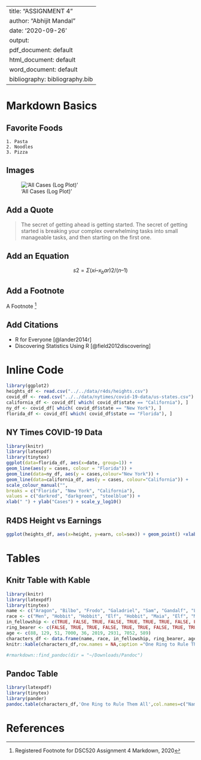 
---
title: "ASSIGNMENT 4"
author: "Abhijit Mandal"
date: '2020-09-26'
output:
  pdf_document: default
  html_document: default
  word_document: default
bibliography: bibliography.bib 
---


# Markdown Basics

## Favorite Foods
```
1. Pasta
2. Noodles
3. Pizza
```
## Images
!['All Cases (Log Plot) '](../../completed/assignment04/plots/10-all-cases-log.png) 

## Add a Quote

> The secret of getting ahead is getting started. The secret of getting started is breaking your complex overwhelming tasks into small manageable   tasks, and then starting on the first one.


## Add an Equation

$$s2 = Σ ( xi – x_bar )2 / ( n – 1 )$$ 

## Add a Footnote
A Footnote [^1]


## Add Citations
* R for Everyone [@lander2014r]
* Discovering Statistics Using R [@field2012discovering]

# Inline Code

```r
library(ggplot2)
heights_df <- read.csv("../../data/r4ds/heights.csv")
covid_df <- read.csv("../../data/nytimes/covid-19-data/us-states.csv")
california_df <- covid_df[ which( covid_df$state == "California"), ]
ny_df <- covid_df[ which( covid_df$state == "New York"), ]
florida_df <- covid_df[ which( covid_df$state == "Florida"), ]
```

## NY Times COVID-19 Data

```r
library(knitr)
library(latexpdf)
library(tinytex)
ggplot(data=florida_df, aes(x=date, group=1)) +
geom_line(aes(y = cases, colour = "Florida")) +
geom_line(data=ny_df, aes(y = cases,colour="New York")) +
geom_line(data=california_df, aes(y = cases, colour="California")) +
scale_colour_manual("",
breaks = c("Florida", "New York", "California"),
values = c("darkred", "darkgreen", "steelblue")) +
xlab(" ") + ylab("Cases") + scale_y_log10()
```

## R4DS Height vs Earnings

```r
ggplot(heights_df, aes(x=height, y=earn, col=sex)) + geom_point() +xlab("Height (Inches)") + ylab("Earning (Dollars)")
```

# Tables

## Knitr Table with Kable
```r
library(knitr)
library(latexpdf)
library(tinytex)
name <- c("Aragon", "Bilbo", "Frodo", "Galadriel", "Sam", "Gandalf", "Legolas", "Sauron", "Gollum")
race <- c("Men", "Hobbit", "Hobbit", "Elf", "Hobbit", "Maia", "Elf", "Maia", "Hobbit")
in_fellowship <- c(TRUE, FALSE, TRUE, FALSE, TRUE, TRUE, TRUE, FALSE, FALSE)
ring_bearer <- c(FALSE, TRUE, TRUE, FALSE, TRUE, TRUE, FALSE, TRUE, TRUE)
age <- c(88, 129, 51, 7000, 36, 2019, 2931, 7052, 589)
characters_df <- data.frame(name, race, in_fellowship, ring_bearer, age)
knitr::kable(characters_df,row.names = NA,caption ="One Ring to Rule Them All" )
```

```r
#rmarkdown::find_pandoc(dir = "~/Downloads/Pandoc")
```

## Pandoc Table

```r
library(latexpdf)
library(tinytex)
library(pander)
pandoc.table(characters_df,'One Ring to Rule Them All',col.names=c("Name","Race","In Fellowship? ","Is Ring Bearer?","Age"))
```

# References


[^1]: Registered Footnote for DSC520 Assignment 4 Markdown, 2020